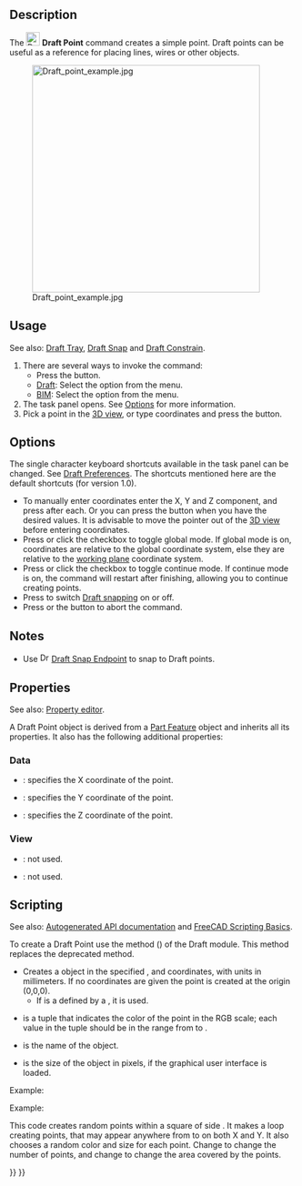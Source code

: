 <languages/>

{{Docnav
|[[Draft_BezCurve|BezCurve]]
|[[Draft_Facebinder|Facebinder]]
|[[Draft_Workbench|Draft]]
|IconL=Draft_BezCurve.svg 
|IconR=Draft_Facebinder.svg 
|IconC=Workbench_Draft.svg
}}

{{GuiCommand
|Name=Draft Point
|MenuLocation=Drafting → Point<br>2D Drafting → Point
|Workbenches=[[Draft_Workbench|Draft]], [[BIM_Workbench|BIM]]
|Version=0.7
}}

==Description==

The [[Image:Draft_Point.svg|24px]] '''Draft Point''' command creates a simple point. Draft points can be useful as a reference for placing lines, wires or other objects.

[[Image:Draft_point_example.jpg|400px]]

==Usage==

See also: [[Draft_Tray|Draft Tray]], [[Draft_Snap|Draft Snap]] and [[Draft_Constrain|Draft Constrain]].

# There are several ways to invoke the command:
#* Press the {{Button|[[Image:Draft_Point.svg|16px]] [[Draft_Point|Point]]}} button.
#* [[Draft_Workbench|Draft]]: Select the {{MenuCommand|Drafting → [[Image:Draft_Point.svg|16px]] Point}} option from the menu.
#* [[BIM_Workbench|BIM]]: Select the {{MenuCommand|2D Drafting → [[Image:Draft_Point.svg|16px]] Point}} option from the menu.
# The {{MenuCommand|Point}} task panel opens. See [[#Options|Options]] for more information.
# Pick a point in the [[3D_view|3D view]], or type coordinates and press the {{Button|[[Image:Draft_AddPoint.svg|16px]] Enter point}} button.

==Options==

The single character keyboard shortcuts available in the task panel can be changed. See [[Draft_Preferences|Draft Preferences]]. The shortcuts mentioned here are the default shortcuts (for version 1.0).

* To manually enter coordinates enter the X, Y and Z component, and press {{KEY|Enter}} after each. Or you can press the {{Button|[[Image:Draft_AddPoint.svg|16px]] Enter point}} button when you have the desired values. It is advisable to move the pointer out of the [[3D_view|3D view]] before entering coordinates.
* Press {{KEY|G}} or click the {{MenuCommand|Global}} checkbox to toggle global mode. If global mode is on, coordinates are relative to the global coordinate system, else they are relative to the [[Draft_SelectPlane|working plane]] coordinate system.
* Press {{KEY|N}} or click the {{MenuCommand|Continue}} checkbox to toggle continue mode. If continue mode is on, the command will restart after finishing, allowing you to continue creating points.
* Press {{KEY|S}} to switch [[Draft_Snap|Draft snapping]] on or off.
* Press {{KEY|Esc}} or the {{Button|Close}} button to abort the command.

==Notes==

* Use [[Image:Draft_Snap_Endpoint.svg|16px]] [[Draft_Snap_Endpoint|Draft Snap Endpoint]] to snap to Draft points.

==Properties==

See also: [[Property_editor|Property editor]].

A Draft Point object is derived from a [[Part_Feature|Part Feature]] object and inherits all its properties. It also has the following additional properties:

===Data===

{{TitleProperty|Draft}}

* {{PropertyData|X|Distance}}: specifies the X coordinate of the point.
* {{PropertyData|Y|Distance}}: specifies the Y coordinate of the point.
* {{PropertyData|Z|Distance}}: specifies the Z coordinate of the point.

===View===

{{TitleProperty|Draft}}

* {{PropertyView|Pattern|Enumeration}}: not used.
* {{PropertyView|Pattern Size|Float}}: not used.

==Scripting==

See also: [https://freecad.github.io/SourceDoc/ Autogenerated API documentation] and [[FreeCAD Scripting Basics|FreeCAD Scripting Basics]].

To create a Draft Point use the {{incode|make_point}} method ({{Version|0.19}}) of the Draft module. This method replaces the deprecated {{incode|makePoint}} method.

{{Code|code=
point = make_point(X=0, Y=0, Z=0, color=None, name="Point", point_size=5)
point = make_point(point, Y=0, Z=0, color=None, name="Point", point_size=5)
}}

* Creates a {{incode|point}} object in the specified {{incode|X}}, {{incode|Y}} and {{incode|Z}} coordinates, with units in millimeters. If no coordinates are given the point is created at the origin (0,0,0).
** If {{incode|X}} is a {{incode|point}} defined by a {{incode|FreeCAD.Vector}}, it is used.
* {{incode|color}} is a tuple {{incode|(R, G, B)}} that indicates the color of the point in the RGB scale; each value in the tuple should be in the range from {{incode|0}} to {{incode|1}}.
* {{incode|name}} is the name of the object.
* {{incode|point_size}} is the size of the object in pixels, if the graphical user interface is loaded.

Example:

{{Code|code=
import FreeCAD as App
import Draft

doc = App.newDocument()

point1 = Draft.make_point(1600, 1400, 0)

p2 = App.Vector(-3200, 1800, 0)
point2 = Draft.make_point(p2, color=(0.5, 0.3, 0.6), point_size=10)

doc.recompute()
}}

Example:

This code creates {{incode|N}} random points within a square of side {{incode|2L}}. It makes a loop creating {{incode|N}} points, that may appear anywhere from {{incode|-L}} to {{incode|+L}} on both X and Y. It also chooses a random color and size for each point. Change {{incode|N}} to change the number of points, and change {{incode|L}} to change the area covered by the points.

{{Code|code=
import random
import FreeCAD as App
import Draft

doc = App.newDocument()

L = 1000
centered = App.Placement(App.Vector(-L, -L, 0), App.Rotation())
rectangle = Draft.make_rectangle(2*L, 2*L, placement=centered)

N = 10
for i in range(N):
    x = 2*L*random.random() - L
    y = 2*L*random.random() - L
    z = 0
    r = random.random()
    g = random.random()
    b = random.random()
    size = 15*random.random() + 5
    Draft.make_point(x, y, z, color=(r, g, b), point_size=size)

doc.recompute()
}}


{{Docnav
|[[Draft_BezCurve|BezCurve]]
|[[Draft_Facebinder|Facebinder]]
|[[Draft_Workbench|Draft]]
|IconL=Draft_BezCurve.svg 
|IconR=Draft_Facebinder.svg 
|IconC=Workbench_Draft.svg
}}

{{Draft Tools navi{{#translation:}}}}
{{Userdocnavi{{#translation:}}}}
